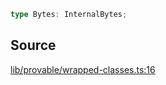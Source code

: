 ```ts
type Bytes: InternalBytes;
```

## Source

[lib/provable/wrapped-classes.ts:16](https://github.com/o1-labs/o1js/blob/1ed4125b454628ef1e3e4d32dd416718a59702b8/src/lib/provable/wrapped-classes.ts#L16)
